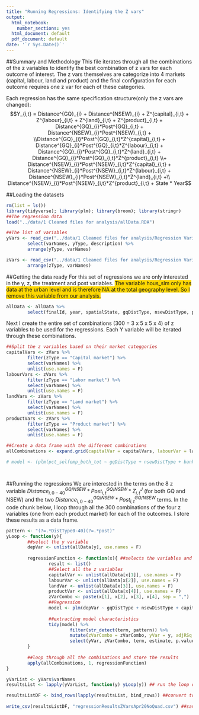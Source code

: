 ```yaml
---
title: "Running Regressions: Identifying the Z vars"
output:
  html_notebook:
    number_sections: yes
  html_document: default
  pdf_document: default
date: '`r Sys.Date()`'
---
```

##Summary and Methodology
This file iterates through all the combinations of the z variables to identify the best combination of z vars for each outcome of interest. The z vars themselves are categorize into 4 markets (capital, labour, land and product) and the final configuration for each outcome requires one z var for each of these categories.

Each regression has the same specification structure(only the z vars are changed):
$$Y_{i,t} = Distance^{GQ}_{i} + Distance^{NSEW}_{i} + Z^{capital}_{i,t} + Z^{labour}_{i,t} + Z^{land}_{i,t} + Z^{product}_{i,t} + Distance^{GQ}_{i}*Post^{GQ}_{i,t} + Distance^{NSEW}_{i}*Post^{NSEW}_{i,t} + \\Distance^{GQ}_{i}*Post^{GQ}_{i,t}*Z^{capital}_{i,t} + Distance^{GQ}_{i}*Post^{GQ}_{i,t}*Z^{labour}_{i,t} + Distance^{GQ}_{i}*Post^{GQ}_{i,t}*Z^{land}_{i,t} + Distance^{GQ}_{i}*Post^{GQ}_{i,t}*Z^{product}_{i,t} \\+ Distance^{NSEW}_{i}*Post^{NSEW}_{i,t}*Z^{capital}_{i,t} + Distance^{NSEW}_{i}*Post^{NSEW}_{i,t}*Z^{labour}_{i,t} + Distance^{NSEW}_{i}*Post^{NSEW}_{i,t}*Z^{land}_{i,t} +\\ Distance^{NSEW}_{i}*Post^{NSEW}_{i,t}*Z^{product}_{i,t} + State * Year$$


##Loading the datasets
```r
rm(list = ls())
library(tidyverse); library(plm); library(broom); library(stringr)
##The regression data
load("../data/1 Cleaned files for analysis/allData.RDA")

##The list of variables
yVars <- read_csv("../data/1 Cleaned files for analysis/Regression Variables/yVarsFinal.csv") %>% 
        select(varNames, yType, description) %>% 
        arrange(yType, varNames)

zVars <- read_csv("../data/1 Cleaned files for analysis/Regression Variables/zVars.csv") %>% 
        arrange(zType, varNames)

```

##Getting the data ready
For this set of regressions we are only interested in the y, z, the treatment and post variables. <span style="background-color:#FFD701">The variable hous_slm only has data at the urban level and is therefore NA at the total geography level. So I remove this variable from our analysis.</span>
```r
allData <- allData %>% 
        select(finalId, year, spatialState, gqDistType, nsewDistType, postGQ, postNSEW, one_of(yVars$varNames, zVars$varNames))
```

Next I create the entire set of combinations (300 = 3 x 5 x 5 x 4) of z variables to be used for the regressions. Each Y variable will be iterated through these combinations.

```r
##Split the z variables based on their market categgories
capitalVars <- zVars %>% 
        filter(zType == "Capital market") %>% 
        select(varNames) %>% 
        unlist(use.names = F)
labourVars <- zVars %>% 
        filter(zType == "Labor market") %>% 
        select(varNames) %>% 
        unlist(use.names = F)
landVars <- zVars %>% 
        filter(zType == "Land market") %>% 
        select(varNames) %>% 
        unlist(use.names = F)
productVars <- zVars %>% 
        filter(zType == "Product market") %>% 
        select(varNames) %>% 
        unlist(use.names = F)

##Create a data frame with the different combinations
allCombinations <- expand.grid(capitalVar = capitalVars, labourVar = labourVars, landVar = landVars, productVar = productVars)

# model <- (plm(pct_selfemp_both_tot ~ gqDistType + nsewDistType + bank_t + edu_ter_15_t+ cr_s + e_own1 + gqDistType * postGQ + nsewDistType * postNSEW + gqDistType * postGQ * bank_t + gqDistType * postGQ * edu_ter_15_t + gqDistType * postGQ * cr_s + gqDistType * postGQ * e_own1 + nsewDistType * postNSEW * bank_t + nsewDistType * postNSEW * edu_ter_15_t + nsewDistType * postNSEW * cr_s + nsewDistType * postNSEW * e_own1 + gqDistType*postGQ*nsewDistType*postNSEW + spatialState * year, data = allData))




```


##Running the regressions
We are interested in the terms on the 8 z variable $Distance^{GQ/NSEW}_{i, 0-40}*Post^{GQ/NSEW}_{i,t}*Z^{J}_{i,t}$ (for both GQ and NSEW) and the two $Distance^{GQ/NSEW}_{i, 0-40}*Post^{GQ/NSEW}_{i,t}$ terms. In the code chunk below, I loop through all the 300 combinations of the four z variables (one from each product market) for each of the outcomes. I store these results as a data frame.

```r
pattern <- "(?=.*DistType0-40)(?=.*post)"
yLoop <- function(y){
        ##select the y variable
        depVar <- unlist(allData[y], use.names = F)
        
        regressionFunction <- function(x){ ##selects the variables and runs regression
                result <- list()
                ##Select all the z variables
                capitalVar <- unlist(allData[x[1]], use.names = F)
                labourVar <- unlist(allData[x[2]], use.names = F)
                landVar <- unlist(allData[x[3]], use.names = F)
                productVar <- unlist(allData[x[4]], use.names = F)
                zVarCombo <- paste(x[1], x[2], x[3], x[4], sep = ",")
                ##Regression
                model <- plm(depVar ~ gqDistType + nsewDistType + capitalVar + labourVar+ landVar + productVar + gqDistType * postGQ + nsewDistType * postNSEW + gqDistType * postGQ * capitalVar + gqDistType * postGQ * labourVar + gqDistType * postGQ * landVar + gqDistType * postGQ * productVar + nsewDistType * postNSEW * capitalVar + nsewDistType * postNSEW * labourVar + nsewDistType * postNSEW * landVar + nsewDistType * postNSEW * productVar + spatialState * year, data = allData)
                
                ##extracting model characteristics
                tidy(model) %>%
                        filter(str_detect(term, pattern)) %>%
                        mutate(zVarCombo = zVarCombo, yVar = y, adjRSq = glance(model)$adj.r.squared) %>%
                        select(yVar, zVarCombo, term, estimate, p.value, adjRSq)
        }
        
        ##loop through all the combinations and store the results
        apply(allCombinations, 1, regressionFunction)
}

yVarList <- yVars$varNames
resultsList <- lapply(yVarList, function(y) yLoop(y)) ## run the loop on the outcome variables

resultsListDF <- bind_rows(lapply(resultsList, bind_rows)) ##convert to data frame
        
write_csv(resultsListDF, "regressionResultsZVarsApr20NoQuad.csv") ##save
```







